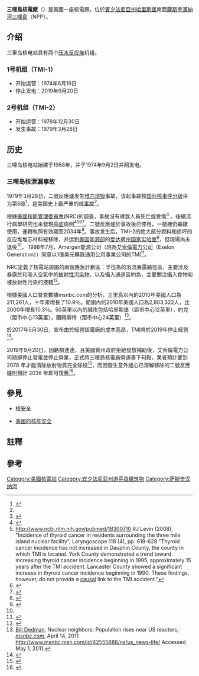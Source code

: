 {{noteTA
|G1=核能
|1=zh-hans:三里岛;zh-hant:三哩島
}}
{{Infobox power station
|name                = Three Mile Island Nuclear Generating Station<br/>三哩島核電廠
|image               = Three_mile_island_062010.jpg|300px
|image_caption       = 2010年時的三哩島核電廠空拍照片，照片中兩座圓柱體建物由左至右分別為二號機及一號機，四座高聳的塔為[[冷卻塔|冷卻塔]]
|location_map        = USA Pennsylvania
|status              = 一號機：2019年開始停用<br/>二號機：1979年事故後已停用
|operator            = [[艾索倫電力公司|艾索倫電力公司]]（Exelon）
|country             = {{USA}}<br/>[[賓夕法尼亞州|賓夕法尼亞州]][[哈里斯堡|哈里斯堡]][[薩斯奎漢納河|薩斯奎漢納河]][[三哩島|三哩島]]
|lat_d   = 40
|lat_m   = 9
|lat_s   = 14
|lat_NS  = N
|long_d  = 76
|long_m  = 43
|long_s  = 29
|long_EW = W
|coordinates_type    = region:US-MD_type:landmark 
|coordinates_display = title
|reactor_supplier    = [[巴布柯克-威爾科斯公司|巴布柯克-威爾科斯公司]]（Babcock & Wilcox）
|reactor_type        = [[壓水反應爐|壓水反應爐]]
|installed_capacity  = 852 MW
|average_annual_year = 2007
|average_annual_gen  = 6,645 GWh
|construction_began  = 1968年–1970年
|commissioned        = 一號反應堆：1974年9月2日<br/>二號反應堆：1978年12月30日
|decommissioned     = 一號反應堆：2019年9月20日<br/>二號反應堆：1979年3月28日
|architect           = 一號機：Gilbert Associates<br>二號機：Burns and Roe
|website             = [http://www.exeloncorp.com/PowerPlants/threemileisland/Pages/profile.aspx Three Mile Island]
}}

'''三哩島核電廠'''（{{lang-en|Three Mile Island Nuclear Generating Station}}）是美國一座核電廠，位於[[賓夕法尼亞州|賓夕法尼亞州]][[哈里斯堡|哈里斯堡]]南面[[薩斯奎漢納河|薩斯奎漢納河]][[三哩島|三哩島]]（NPP）。

== 介绍 ==
三里岛核电站具有两个[[压水反应堆|压水反应堆]]机组。

=== 1号机组（TMI-1） ===

* 开始运营：1974年6月19日
* 停止发电：2019年9月20日

=== 2号机组（TMI-2） ===

* 开始运营：1978年12月30日
* 发生事故：1979年3月28日

== 历史 ==
三哩岛核电站始建于1968年，并于1974年9月2日并网发电。

=== 三哩岛核泄漏事故 ===
{{Main|三哩岛核泄漏事故}}
1979年3月28日，二號反應爐发生[[堆芯熔毀|堆芯熔毁]]事故，该起事故按[[国际核事件分级|国际核事件分级]]评为第5级<ref name=":1">{{Cite web|title=三里岛核电厂9月30日关闭 曾引发美核电史最严重事故|url=https://www.chinanews.com/gj/2019/05-09/8832127.shtml|accessdate=2020-12-06|author=|date=2019-05-09|format=|publisher=中国新闻网|agency=中央社|language=zh|archiveurl=https://web.archive.org/web/20201205185817/https://www.chinanews.com/gj/2019/05-09/8832127.shtml|archivedate=2020-12-05|dead-url=no}}</ref>，是美国史上最严重的[[核事故|核事故]]<ref name=":1" />。

根據[[美國核能管理委員會|美國核能管理委員會]](NRC)的調查，事故沒有導致人員死亡或受傷<ref name="NRCfactsheet">{{cite web |url=http://www.nrc.gov/reading-rm/doc-collections/fact-sheets/3mile-isle.html |title=Fact Sheet on the Three Mile Island Accident |publisher=US [[Nuclear_Regulatory_Commission|Nuclear Regulatory Commission]] |accessdate=2008-12-18 |archive-date=2015-12-06 |archive-url=https://web.archive.org/web/20151206041846/http://www.nrc.gov/reading-rm/doc-collections/fact-sheets/3mile-isle.html |dead-url=no }}</ref> 。後續流行病學研究也未發現[[癌症|癌症]]病例<ref name="hatch90">{{cite journal
  |url=http://aje.oxfordjournals.org/cgi/content/abstract/132/3/397
  |title=Cancer near the Three Mile Island Nuclear Plant: Radiation Emissions
  |journal=American Journal of Epidemiology
  |publisher=Oxford Journals
  |author=Maureen C. Hatch et al.
  |year=1990
  |volume=132
  |pages=397–412
  |pmid=2389745
  |issue=3
  |access-date=2014-05-18
  |archive-date=2009-04-16
  |archive-url=https://web.archive.org/web/20090416094846/http://aje.oxfordjournals.org/cgi/content/abstract/132/3/397
  |dead-url=no
  }}</ref><ref name="ncbi.nlm.nih.gov">http://www.ncbi.nlm.nih.gov/pubmed/18300710 {{Wayback|url=http://www.ncbi.nlm.nih.gov/pubmed/18300710 |date=20131211170453 }} RJ Levin (2008), "Incidence of thyroid cancer in residents surrounding the three mile island nuclear facility", Laryngoscope 118 (4), pp. 618-628 "Thyroid cancer incidence has not increased in Dauphin County, the county in which TMI is located. York County demonstrated a trend toward increasing thyroid cancer incidence beginning in 1995, approximately 15 years after the TMI accident. Lancaster County showed a significant increase in thyroid cancer incidence beginning in 1990. These findings, however, do not provide a [[causal|causal]] link to the TMI accident."</ref><ref name="Hatch MC, Wallenstein S, Beyea J, Nieves JW, Susser M 1991 719–724">{{cite journal
  |title=Cancer rates after the Three Mile Island nuclear accident and proximity of residence to the plant
  |url=https://archive.org/details/sim_american-journal-of-public-health_1991-06_81_6/page/719
  |author=Hatch MC, Wallenstein S, Beyea J, Nieves JW, Susser M
  |date=June 1991
  |journal=American Journal of Public Health
  |volume=81
  |issue=6
  |pages=719–724
  |doi=10.2105/AJPH.81.6.719
  |pmid=2029040
  |pmc=1405170
}}</ref><ref name="uvm.edu">{{Cite web |url=http://www.uvm.edu/~vlrs/Energy/NuclearPower.pdf |title=存档副本 |accessdate=2014-05-18 |archive-date=2016-03-17 |archive-url=https://web.archive.org/web/20160317020327/http://www.uvm.edu/~vlrs/Energy/NuclearPower.pdf |dead-url=no }}</ref>。二號反應爐於事故後已停用，一號機仍繼續使用，運轉執照有效期至2034年<ref name="#1">{{cite web |url=http://www.policyalmanac.org/environment/archive/three_mile_island.shtml |title=Accident at Three Mile Island |publisher=Policy Almanac |accessdate=2008-12-18 |archive-url=https://web.archive.org/web/20090207074453/http://www.policyalmanac.org/environment/archive/three_mile_island.shtml |archive-date=2009-02-07 |dead-url=yes }}</ref>。事故发生后，TMI-2的绝大部分燃料和损坏的反应堆堆芯材料被移除，并运到[[美国能源部|美国能源部]]的[[爱达荷国家实验室|爱达荷州国家实验室]]<ref>{{Cite web|title=美国核管理委员会批准三里岛核电站2号机组许可转让|url=https://www.cnnpn.cn/article/22413.html|accessdate=2020-12-06|author=|date=2020-12-05|format=|publisher=中国核电网|language=zh|archive-date=2021-09-22|archive-url=https://web.archive.org/web/20210922000347/https://www.cnnpn.cn/article/22413.html}}</ref>，但現場尚未退役<ref name="#1"/>。 1998年7月，Amergen能源公司（現為[[艾索倫電力公司|艾索倫電力公司]]（Exelon Generation））同意以1億美元購買通用公用事業公司的TMI<ref name=":0">{{Cite news|url=http://local21news.com/news/local/history-of-three-mile-island|title=History of Three Mile Island|last=STAFF|first=CBS21 WEB|work=WHP|access-date=2017-12-07|language=en-US|archive-date=2017-12-08|archive-url=https://web.archive.org/web/20171208122346/http://local21news.com/news/local/history-of-three-mile-island|dead-url=no}}</ref>。

NRC定義了核電站周圍的兩個應急計劃區：半徑為{{convert|10|mi}}的羽流暴露路徑區，主要涉及暴露於和吸入空氣中的[[放射性污染|放射性污染物]]，以及攝入通道區約為{{convert|50|mi}}，主要關注攝入食物和被放射性污染的液體<ref>{{Cite web |url=https://www.nrc.gov/reading-rm/doc-collections/fact-sheets/emerg-plan-prep-nuc-power-bg.html |title=存档副本 |accessdate=2018-02-04 |archive-date=2006-10-02 |archive-url=https://web.archive.org/web/20061002131207/http://www.nrc.gov/reading-rm/doc-collections/fact-sheets/emerg-plan-prep-nuc-power-bg.html |dead-url=no }}</ref>。

根據美國人口普查數據msnbc.com的分析，三里島{{convert|10|mi}}以內的2010年美國人口為211,261人，十年來增長了10.9％。{{convert|50|mi}}範圍內的2010年美國人口為2,803,322人，比2000年增長10.3％。50英里以內的城市包括哈里斯堡（距市中心12英里），約克（距市中心13英里），蘭開斯特（距市中心24英里）<ref>[[Bill_Dedman|Bill Dedman]], Nuclear neighbors: Population rises near US reactors, ''[[msnbc.com|msnbc.com]]'', April 14, 2011 http://www.msnbc.msn.com/id/42555888/ns/us_news-life/ {{Wayback|url=http://www.msnbc.msn.com/id/42555888/ns/us_news-life/ |date=20121105083623 }} Accessed May 1, 2011.</ref>。

於2017年5月30日，宣布由於經營該電廠的成本高昂，TMI將於2019年停止經營<ref>{{cite news|last1=Bade|first1=Gavin|title=After failing to clear PJM auction, Exelon says Three Mile Island nuke will close in 2019|url=http://www.utilitydive.com/news/after-failing-to-clear-pjm-auction-exelon-says-three-mile-island-nuke-will/443794/|accessdate=2017-05-30|publisher=Utility Dive|date=2017-05-30|archive-date=2017-05-30|archive-url=https://web.archive.org/web/20170530190626/http://www.utilitydive.com/news/after-failing-to-clear-pjm-auction-exelon-says-three-mile-island-nuke-will/443794/|dead-url=no}}</ref>。

2019年9月20日，因虧損連連，且美國賓州政府拒絕發放補助後，艾索倫電力公司随即停止發電並停止營業，正式將三哩島核電廠營運畫下句點，業者預計要到 2078 年才能清除放射物質完全除役<ref>{{Cite news|url=https://news.pts.org.tw/article/447211|title=美賓州「三哩島核電廠」 45年歷史吹熄燈號|author=陳詩童|date=2019-09-21|work=|publisher=公視新聞網|accessdate=2019-09-24|language=|format=|archive-date=2019-09-24|archive-url=https://web.archive.org/web/20190924035921/https://news.pts.org.tw/article/447211|dead-url=no}}</ref>，而因發生意外爐心已溶解移除的二號反應爐則預計 2036 年即可復舊<ref>{{Cite web|title=惡名昭彰的三哩島核電廠在運轉 45 年後終於關閉|url=https://chinese.engadget.com/2019/09/23/three-mile-island-nuclear-plant-shuts-down/|accessdate=2019-09-24|work=Engadget 中文版|language=zh-Hant|archive-date=2019-09-24|archive-url=https://web.archive.org/web/20190924062254/https://chinese.engadget.com/2019/09/23/three-mile-island-nuclear-plant-shuts-down/|dead-url=no}}</ref>。

== 參見 ==
* [[核安全|核安全]]

* [[美國的核能安全|美國的核能安全]]

== 註釋 ==
{{reflist|group=notes}}

== 參考 ==
{{reflist|33em}}

{{Nuclear power in the United States}}

{{Authority control}}
[[Category:美國核電站|Category:美國核電站]]
[[Category:宾夕法尼亚州道芬县建筑物|Category:宾夕法尼亚州道芬县建筑物]]
[[Category:萨斯奎汉纳河|Category:萨斯奎汉纳河]]